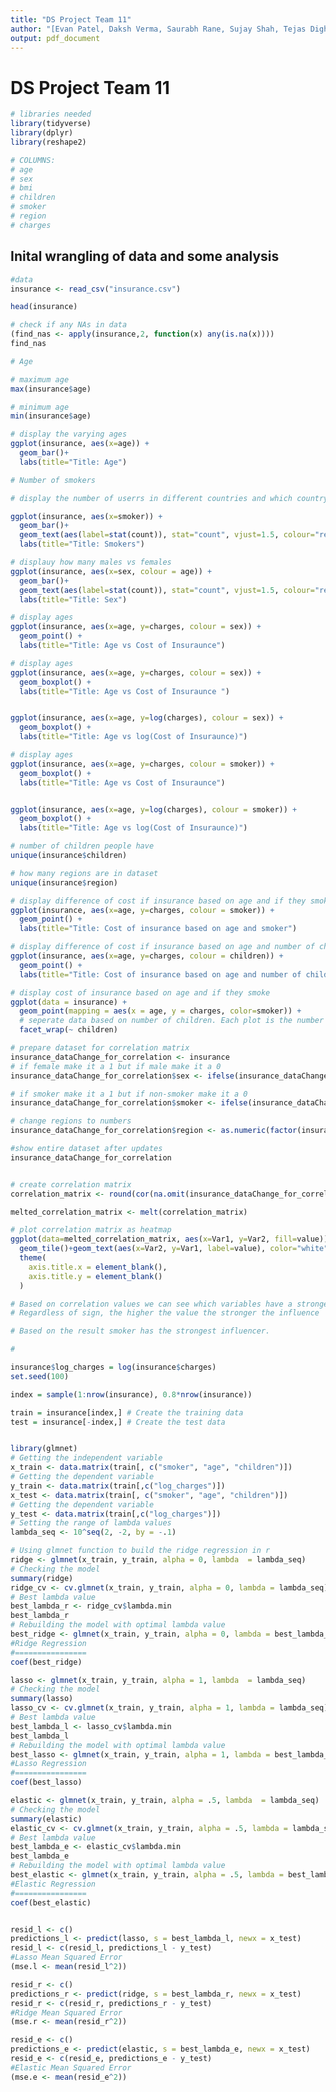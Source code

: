 ```yaml
---
title: "DS Project Team 11"
author: "[Evan Patel, Daksh Verma, Saurabh Rane, Sujay Shah, Tejas Dighe, Maxine Attobrah]"
output: pdf_document
---
```


# DS Project Team 11


```r
# libraries needed
library(tidyverse)
library(dplyr)
library(reshape2)

# COLUMNS:
# age
# sex
# bmi
# children
# smoker
# region
# charges

```

## Inital wrangling of data and some analysis


```r
#data
insurance <- read_csv("insurance.csv")

head(insurance)

# check if any NAs in data
(find_nas <- apply(insurance,2, function(x) any(is.na(x))))
find_nas

```



```r
# Age

# maximum age
max(insurance$age)

# minimum age
min(insurance$age)

# display the varying ages
ggplot(insurance, aes(x=age)) +
  geom_bar()+
  labs(title="Title: Age")

```


```r
# Number of smokers

# display the number of userrs in different countries and which country has the most users

ggplot(insurance, aes(x=smoker)) +
  geom_bar()+
  geom_text(aes(label=stat(count)), stat="count", vjust=1.5, colour="red")+
  labs(title="Title: Smokers")

```


```r

# displauy how many males vs females
ggplot(insurance, aes(x=sex, colour = age)) +
  geom_bar()+
  geom_text(aes(label=stat(count)), stat="count", vjust=1.5, colour="red")+
  labs(title="Title: Sex")

```


```r

# display ages 
ggplot(insurance, aes(x=age, y=charges, colour = sex)) +
  geom_point() +
  labs(title="Title: Age vs Cost of Insuraunce")
```

```r

# display ages 
ggplot(insurance, aes(x=age, y=charges, colour = sex)) +
  geom_boxplot() +
  labs(title="Title: Age vs Cost of Insuraunce ")


ggplot(insurance, aes(x=age, y=log(charges), colour = sex)) +
  geom_boxplot() +
  labs(title="Title: Age vs log(Cost of Insuraunce)")
```
```r

# display ages  
ggplot(insurance, aes(x=age, y=charges, colour = smoker)) +
  geom_boxplot() +
  labs(title="Title: Age vs Cost of Insuraunce")


ggplot(insurance, aes(x=age, y=log(charges), colour = smoker)) +
  geom_boxplot() +
  labs(title="Title: Age vs log(Cost of Insuraunce)")
```


```r

# number of children people have
unique(insurance$children)

# how many regions are in dataset
unique(insurance$region)
```


```r
# display difference of cost if insurance based on age and if they smoke
ggplot(insurance, aes(x=age, y=charges, colour = smoker)) +
  geom_point() +
  labs(title="Title: Cost of insurance based on age and smoker")
```



```r

# display difference of cost if insurance based on age and number of children
ggplot(insurance, aes(x=age, y=charges, colour = children)) +
  geom_point() +
  labs(title="Title: Cost of insurance based on age and number of children")
```

```r

# display cost of insurance based on age and if they smoke
ggplot(data = insurance) +
  geom_point(mapping = aes(x = age, y = charges, color=smoker)) +
  # seperate data based on number of children. Each plot is the number of children the person has
  facet_wrap(~ children)

```

```r

# prepare dataset for correlation matrix
insurance_dataChange_for_correlation <- insurance
# if female make it a 1 but if male make it a 0
insurance_dataChange_for_correlation$sex <- ifelse(insurance_dataChange_for_correlation$sex=="female", 1,0)

# if smoker make it a 1 but if non-smoker make it a 0
insurance_dataChange_for_correlation$smoker <- ifelse(insurance_dataChange_for_correlation$smoker=="yes", 1,0)

# change regions to numbers
insurance_dataChange_for_correlation$region <- as.numeric(factor(insurance_dataChange_for_correlation$region))

#show entire dataset after updates
insurance_dataChange_for_correlation


# create correlation matrix
correlation_matrix <- round(cor(na.omit(insurance_dataChange_for_correlation)),2)

melted_correlation_matrix <- melt(correlation_matrix)

# plot correlation matrix as heatmap
ggplot(data=melted_correlation_matrix, aes(x=Var1, y=Var2, fill=value))+
  geom_tile()+geom_text(aes(x=Var2, y=Var1, label=value), color="white", size=2) +
  theme(
    axis.title.x = element_blank(),
    axis.title.y = element_blank()
  )

# Based on correlation values we can see which variables have a stronger influence on the dependent variable
# Regardless of sign, the higher the value the stronger the influence

# Based on the result smoker has the strongest influencer. 

#

```




```r
insurance$log_charges = log(insurance$charges)
set.seed(100) 

index = sample(1:nrow(insurance), 0.8*nrow(insurance)) 

train = insurance[index,] # Create the training data 
test = insurance[-index,] # Create the test data


library(glmnet)
# Getting the independent variable
x_train <- data.matrix(train[, c("smoker", "age", "children")])
# Getting the dependent variable
y_train <- data.matrix(train[,c("log_charges")])
x_test <- data.matrix(train[, c("smoker", "age", "children")])
# Getting the dependent variable
y_test <- data.matrix(train[,c("log_charges")])
# Setting the range of lambda values
lambda_seq <- 10^seq(2, -2, by = -.1)

# Using glmnet function to build the ridge regression in r
ridge <- glmnet(x_train, y_train, alpha = 0, lambda  = lambda_seq)
# Checking the model
summary(ridge)
ridge_cv <- cv.glmnet(x_train, y_train, alpha = 0, lambda = lambda_seq)
# Best lambda value
best_lambda_r <- ridge_cv$lambda.min
best_lambda_r
# Rebuilding the model with optimal lambda value
best_ridge <- glmnet(x_train, y_train, alpha = 0, lambda = best_lambda_r)
#Ridge Regression
#================
coef(best_ridge)

lasso <- glmnet(x_train, y_train, alpha = 1, lambda  = lambda_seq)
# Checking the model
summary(lasso)
lasso_cv <- cv.glmnet(x_train, y_train, alpha = 1, lambda = lambda_seq)
# Best lambda value
best_lambda_l <- lasso_cv$lambda.min
best_lambda_l
# Rebuilding the model with optimal lambda value
best_lasso <- glmnet(x_train, y_train, alpha = 1, lambda = best_lambda_l)
#Lasso Regression
#================
coef(best_lasso)

elastic <- glmnet(x_train, y_train, alpha = .5, lambda  = lambda_seq)
# Checking the model
summary(elastic)
elastic_cv <- cv.glmnet(x_train, y_train, alpha = .5, lambda = lambda_seq)
# Best lambda value
best_lambda_e <- elastic_cv$lambda.min
best_lambda_e 
# Rebuilding the model with optimal lambda value
best_elastic <- glmnet(x_train, y_train, alpha = .5, lambda = best_lambda_e)
#Elastic Regression
#================
coef(best_elastic)


resid_l <- c()
predictions_l <- predict(lasso, s = best_lambda_l, newx = x_test)
resid_l <- c(resid_l, predictions_l - y_test)
#Lasso Mean Squared Error
(mse.l <- mean(resid_l^2))

resid_r <- c()
predictions_r <- predict(ridge, s = best_lambda_r, newx = x_test)
resid_r <- c(resid_r, predictions_r - y_test)
#Ridge Mean Squared Error
(mse.r <- mean(resid_r^2))

resid_e <- c()
predictions_e <- predict(elastic, s = best_lambda_e, newx = x_test)
resid_e <- c(resid_e, predictions_e - y_test)
#Elastic Mean Squared Error
(mse.e <- mean(resid_e^2))
```







